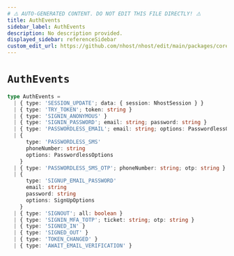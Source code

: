 ```yaml
---
# ⚠️ AUTO-GENERATED CONTENT. DO NOT EDIT THIS FILE DIRECTLY! ⚠️
title: AuthEvents
sidebar_label: AuthEvents
description: No description provided.
displayed_sidebar: referenceSidebar
custom_edit_url: https://github.com/nhost/nhost/edit/main/packages/core/src/machines/events.ts#L3
---
```


# `AuthEvents`

```ts
type AuthEvents =
  | { type: 'SESSION_UPDATE'; data: { session: NhostSession } }
  | { type: 'TRY_TOKEN'; token: string }
  | { type: 'SIGNIN_ANONYMOUS' }
  | { type: 'SIGNIN_PASSWORD'; email: string; password: string }
  | { type: 'PASSWORDLESS_EMAIL'; email: string; options: PasswordlessOptions }
  | {
      type: 'PASSWORDLESS_SMS'
      phoneNumber: string
      options: PasswordlessOptions
    }
  | { type: 'PASSWORDLESS_SMS_OTP'; phoneNumber: string; otp: string }
  | {
      type: 'SIGNUP_EMAIL_PASSWORD'
      email: string
      password: string
      options: SignUpOptions
    }
  | { type: 'SIGNOUT'; all: boolean }
  | { type: 'SIGNIN_MFA_TOTP'; ticket: string; otp: string }
  | { type: 'SIGNED_IN' }
  | { type: 'SIGNED_OUT' }
  | { type: 'TOKEN_CHANGED' }
  | { type: 'AWAIT_EMAIL_VERIFICATION' }
```
